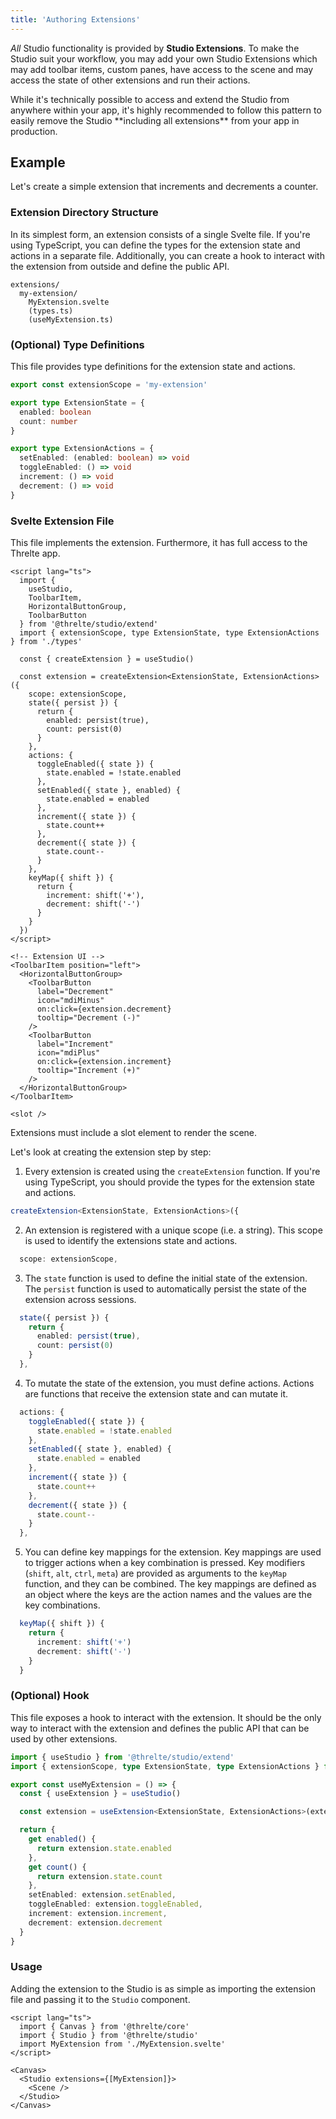 ```yaml
---
title: 'Authoring Extensions'
---
```


_All_ Studio functionality is provided by **Studio Extensions**. To make the
Studio suit your workflow, you may add your own Studio Extensions which may add
toolbar items, custom panes, have access to the scene and may access the state
of other extensions and run their actions.

<Tip type="warning">
  While it's technically possible to access and extend the Studio from anywhere within your app,
  it's highly recommended to follow this pattern to easily remove the Studio **including all
  extensions** from your app in production.
</Tip>

## Example

Let's create a simple extension that increments and decrements a counter.

### Extension Directory Structure

In its simplest form, an extension consists of a single Svelte file. If you're
using TypeScript, you can define the types for the extension state and actions
in a separate file. Additionally, you can create a hook to interact with the
extension from outside and define the public API.

```plaintext
extensions/
  my-extension/
    MyExtension.svelte
    (types.ts)
    (useMyExtension.ts)
```

### (Optional) Type Definitions

This file provides type definitions for the extension state and actions.

```ts title="types.ts"
export const extensionScope = 'my-extension'

export type ExtensionState = {
  enabled: boolean
  count: number
}

export type ExtensionActions = {
  setEnabled: (enabled: boolean) => void
  toggleEnabled: () => void
  increment: () => void
  decrement: () => void
}
```

### Svelte Extension File

This file implements the extension. Furthermore, it has full access to the Threlte app.

```svelte title="MyExtension.svelte"
<script lang="ts">
  import {
    useStudio,
    ToolbarItem,
    HorizontalButtonGroup,
    ToolbarButton
  } from '@threlte/studio/extend'
  import { extensionScope, type ExtensionState, type ExtensionActions } from './types'

  const { createExtension } = useStudio()

  const extension = createExtension<ExtensionState, ExtensionActions>({
    scope: extensionScope,
    state({ persist }) {
      return {
        enabled: persist(true),
        count: persist(0)
      }
    },
    actions: {
      toggleEnabled({ state }) {
        state.enabled = !state.enabled
      },
      setEnabled({ state }, enabled) {
        state.enabled = enabled
      },
      increment({ state }) {
        state.count++
      },
      decrement({ state }) {
        state.count--
      }
    },
    keyMap({ shift }) {
      return {
        increment: shift('+'),
        decrement: shift('-')
      }
    }
  })
</script>

<!-- Extension UI -->
<ToolbarItem position="left">
  <HorizontalButtonGroup>
    <ToolbarButton
      label="Decrement"
      icon="mdiMinus"
      on:click={extension.decrement}
      tooltip="Decrement (-)"
    />
    <ToolbarButton
      label="Increment"
      icon="mdiPlus"
      on:click={extension.increment}
      tooltip="Increment (+)"
    />
  </HorizontalButtonGroup>
</ToolbarItem>

<slot />
```

<Tip type="warning">Extensions must include a slot element to render the scene.</Tip>

Let's look at creating the extension step by step:

1. Every extension is created using the `createExtension` function. If you're
   using TypeScript, you should provide the types for the extension state and
   actions.

```ts
createExtension<ExtensionState, ExtensionActions>({
```

2. An extension is registered with a unique scope (i.e. a string). This scope is
   used to identify the extensions state and actions.

```ts
  scope: extensionScope,
```

3. The `state` function is used to define the initial state of the extension.
   The `persist` function is used to automatically persist the state of the
   extension across sessions.

```ts
  state({ persist }) {
    return {
      enabled: persist(true),
      count: persist(0)
    }
  },
```

4. To mutate the state of the extension, you must define actions. Actions are
   functions that receive the extension state and can mutate it.

```ts
  actions: {
    toggleEnabled({ state }) {
      state.enabled = !state.enabled
    },
    setEnabled({ state }, enabled) {
      state.enabled = enabled
    },
    increment({ state }) {
      state.count++
    },
    decrement({ state }) {
      state.count--
    }
  },
```

5. You can define key mappings for the extension. Key mappings are used to
   trigger actions when a key combination is pressed. Key modifiers (`shift`,
   `alt`, `ctrl`, `meta`) are provided as arguments to the `keyMap` function,
   and they can be combined. The key mappings are defined as an object where the
   keys are the action names and the values are the key combinations.

```ts
  keyMap({ shift }) {
    return {
      increment: shift('+')
      decrement: shift('-')
    }
  }
```

### (Optional) Hook

This file exposes a hook to interact with the extension. It should be the only
way to interact with the extension and defines the public API that can be used
by other extensions.

```ts title="useMyExtension.ts"
import { useStudio } from '@threlte/studio/extend'
import { extensionScope, type ExtensionState, type ExtensionActions } from './types'

export const useMyExtension = () => {
  const { useExtension } = useStudio()

  const extension = useExtension<ExtensionState, ExtensionActions>(extensionScope)

  return {
    get enabled() {
      return extension.state.enabled
    },
    get count() {
      return extension.state.count
    },
    setEnabled: extension.setEnabled,
    toggleEnabled: extension.toggleEnabled,
    increment: extension.increment,
    decrement: extension.decrement
  }
}
```

### Usage

Adding the extension to the Studio is as simple as importing the extension file
and passing it to the `Studio` component.

```svelte
<script lang="ts">
  import { Canvas } from '@threlte/core'
  import { Studio } from '@threlte/studio'
  import MyExtension from './MyExtension.svelte'
</script>

<Canvas>
  <Studio extensions={[MyExtension]}>
    <Scene />
  </Studio>
</Canvas>
```

